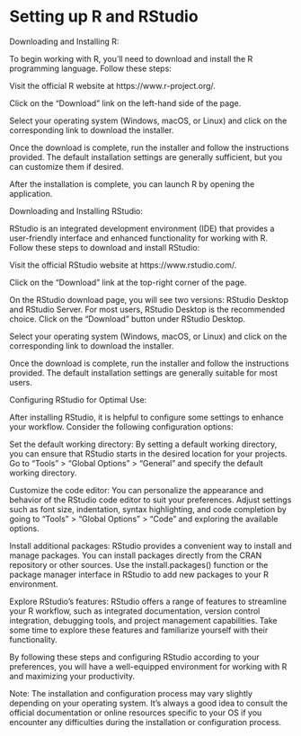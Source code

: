 # Setting up R and RStudio

Downloading and Installing R:

To begin working with R, you'll need to download and install the R programming language. Follow these steps:

Visit the official R website at https://www.r-project.org/.

Click on the "Download" link on the left-hand side of the page.

Select your operating system (Windows, macOS, or Linux) and click on the corresponding link to download the installer.

Once the download is complete, run the installer and follow the instructions provided. The default installation settings are generally sufficient, but you can customize them if desired.

After the installation is complete, you can launch R by opening the application.

Downloading and Installing RStudio:

RStudio is an integrated development environment (IDE) that provides a user-friendly interface and enhanced functionality for working with R. Follow these steps to download and install RStudio:

Visit the official RStudio website at https://www.rstudio.com/.

Click on the "Download" link at the top-right corner of the page.

On the RStudio download page, you will see two versions: RStudio Desktop and RStudio Server. For most users, RStudio Desktop is the recommended choice. Click on the "Download" button under RStudio Desktop.

Select your operating system (Windows, macOS, or Linux) and click on the corresponding link to download the installer.

Once the download is complete, run the installer and follow the instructions provided. The default installation settings are generally suitable for most users.

Configuring RStudio for Optimal Use:

After installing RStudio, it is helpful to configure some settings to enhance your workflow. Consider the following configuration options:

Set the default working directory: By setting a default working directory, you can ensure that RStudio starts in the desired location for your projects. Go to "Tools" \> "Global Options" \> "General" and specify the default working directory.

Customize the code editor: You can personalize the appearance and behavior of the RStudio code editor to suit your preferences. Adjust settings such as font size, indentation, syntax highlighting, and code completion by going to "Tools" \> "Global Options" \> "Code" and exploring the available options.

Install additional packages: RStudio provides a convenient way to install and manage packages. You can install packages directly from the CRAN repository or other sources. Use the install.packages() function or the package manager interface in RStudio to add new packages to your R environment.

Explore RStudio's features: RStudio offers a range of features to streamline your R workflow, such as integrated documentation, version control integration, debugging tools, and project management capabilities. Take some time to explore these features and familiarize yourself with their functionality.

By following these steps and configuring RStudio according to your preferences, you will have a well-equipped environment for working with R and maximizing your productivity.

Note: The installation and configuration process may vary slightly depending on your operating system. It's always a good idea to consult the official documentation or online resources specific to your OS if you encounter any difficulties during the installation or configuration process.
